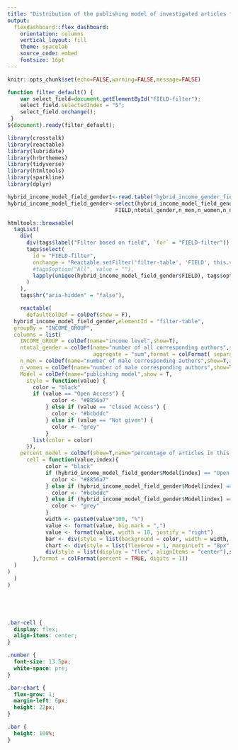 ```yaml
---
title: "Distribution of the publishing model of investigated articles from hybrid journals by country's income level of corresponding authors"
output:
  flexdashboard::flex_dashboard:
    orientation: columns
    vertical_layout: fill
    theme: spacelab
    source_code: embed
    fontsize: 16pt
---
```


```r
knitr::opts_chunk$set(echo=FALSE,warning=FALSE,message=FALSE)
```

```js
function filter_default() {
    var select_field=document.getElementById("FIELD-filter");
    select_field.selectedIndex = "5";
    select_field.onchange();
 }
$(document).ready(filter_default);
```

```r
library(crosstalk)
library(reactable)
library(lubridate)
library(hrbrthemes)
library(tidyverse)
library(htmltools)
library(sparkline)
library(dplyr)

hybrid_income_model_field_gender1<-read.table("hybrid_income_gender_field_model.csv",header=TRUE,sep=",",quote="\r",dec = ".")
hybrid_income_model_field_gender<-select(hybrid_income_model_field_gender1,INCOME_GROUP,
                                  FIELD,ntotal_gender,n_men,n_women,n_nogender,Model,n_total_models,percent_model)

htmltools::browsable(
  tagList(
    div(
      div(tags$label("Filter based on field", `for` = "FIELD-filter")),
      tags$select(
        id = "FIELD-filter",
        onchange = "Reactable.setFilter('filter-table', 'FIELD', this.value)",
        #tags$option("All", value = ""),
        lapply(unique(hybrid_income_model_field_gender$FIELD), tags$option)
      )
    ),
    tags$hr("aria-hidden" = "false"),

    reactable(
      defaultColDef = colDef(show = F),
  hybrid_income_model_field_gender,elementId = "filter-table",
  groupBy = "INCOME_GROUP",
  columns = list(
    INCOME_GROUP = colDef(name="income level",show=T),
    ntotal_gender = colDef(name="number of all corresponding authors",show=T,
                           aggregate = "sum",format = colFormat( separators = TRUE)),
    n_men = colDef(name="number of male corresponding authors",show=T,aggregate = "sum",format = colFormat( separators = TRUE)),
    n_women = colDef(name="number of male corresponding authors",show=T,aggregate = "sum",format = colFormat( separators = TRUE)),
    Model = colDef(name="publishing model",show = T,
      style = function(value) {
        color = "black"
        if (value == "Open Access") {
              color <- "#8856a7"
            } else if (value == "Closed Access") {
              color <- "#bcbddc"
            } else if (value == "Not given") {
              color <- "grey"
            } 
        list(color = color)
      }),
    percent_model = colDef(show=T,name="percentage of articles in this model",
      cell = function(value,index){
            color = "black"
            if (hybrid_income_model_field_gender$Model[index] == "Open Access") {
              color <- "#8856a7"
            } else if (hybrid_income_model_field_gender$Model[index] == "Closed Access") {
              color <- "#bcbddc"
            } else if (hybrid_income_model_field_gender$Model[index] == "Not given") {
              color <- "grey"
            } 
            width <- paste0(value*100, "%")
            value <- format(value, big.mark = ",")
            value <- format(value, width = 10, justify = "right")
            bar <- div(style = list(background = color, width = width, height = "16px"))
            chart <- div(style = list(flexGrow = 1, marginLeft = "8px", background = "#e1e1e1"), bar)
            div(style = list(display = "flex", alignItems = "center"),span(class = "number", width), chart)
        },format = colFormat(percent = TRUE, digits = 1))
  )
)
  )
)






```

```css
.bar-cell {
  display: flex;
  align-items: center;
}

.number {
  font-size: 13.5px;
  white-space: pre;
}

.bar-chart {
  flex-grow: 1;
  margin-left: 6px;
  height: 22px;
}

.bar {
  height: 100%;
}
```
